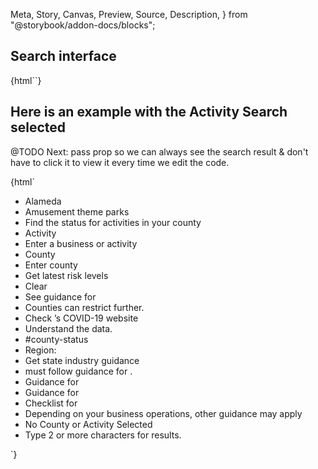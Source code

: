   Meta,
  Story,
  Canvas,
  Preview,
  Source,
  Description,
} from "@storybook/addon-docs/blocks";

<Meta title="Covid19/Features/cagov-reopening/Introduction" />

<style>{`
  .content {
    margin: 50px;
  }
`}</style>

<div class="content">
  <Description markdown={Readme}></Description>
</div>

## Search interface

<Canvas withToolbar>
  <Story name="Reopening">
    {html``}
  </Story>
</Canvas>

## Here is an example with the Activity Search selected

@TODO Next: pass prop so we can always see the search result & don't have to click it to view it every time we edit the code.

<Canvas withToolbar>
  <Story name="Reopening-Activity">
    {html`<cagov-reopening data-json="${JSON.stringify(data["en"])}">
      <ul>
        <li data-label="presetValueCounty">Alameda</li>
        <li data-label="presetValueActivity">Amusement theme parks</li>
        <li data-label="title">Find the status for activities in your county</li>
        <li data-label="activityLabel">Activity</li>
        <li data-label="activityPlaceholder">Enter a business or activity</li>
        <li data-label="countyLabel">County</li>
        <li data-label="countyPlaceholder">Enter county</li>
        <li data-label="buttonText">Get latest risk levels</li>
        <li data-label="clearText">Clear</li>
        <li data-label="seeGuidanceText">See guidance for</li>
        <li data-label="countyRestrictionsAdvice">Counties can restrict further.</li>
        <li data-label="countyRestrictionsCountyWebsiteLabel">Check <span data-attribute="county"></span>’s COVID-19 website</li>
        <li data-label="understandTheData">Understand the data.</li>
        <li data-label="understandTheDataLink">#county-status</li>
        <li data-label="regionLabel">Region:</li>
        <li data-label="seeStateIndustryGuidanceLabel">Get state industry guidance</li>
        <li data-label="guidanceTemplate"><span data-attribute="activityLabel"></span> must follow guidance for <span data-attribute="guidances"></span>.</li>
        <li data-label="guidancePdfLabel">Guidance for <span data-attribute="activityLabel"></span></li>
        <li data-label="guidancePdfLabel">Guidance for <span data-attribute="activityLabel"></span></li>
        <li data-label="checklistPdfLabel">Checklist for <span data-attribute="activityLabel"></span></li>
        <li data-label="additionalGuidanceLabel">Depending on your business operations, other guidance may apply</span></li>
        <li data-label="emptySearchError">No County or Activity Selected</li>
        <li data-label="enterMoreCharacters">Type 2 or more characters for results.</li>
      </ul>
    </cagov-reopening>`}
  </Story>
</Canvas>